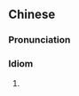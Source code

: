 {{also|孤军奋斗}}
==Chinese==
{{zh-forms|s=孤军奋斗|type=22}}

===Pronunciation===
{{zh-pron
|m=gūjūnfèndòu
|c=gu1 gwan1 fan5 dau3
|cat=cy
}}

===Idiom===
{{zh-idiom}}

# {{zh-alt-form|孤軍奮戰}}